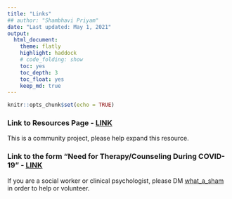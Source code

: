 ```yaml
---
title: "Links"
## author: "Shambhavi Priyam"
date: "Last updated: May 1, 2021"
output:
  html_document:
    theme: flatly
    highlight: haddock
    # code_folding: show
    toc: yes
    toc_depth: 3
    toc_float: yes
    keep_md: true
---
```


```r
knitr::opts_chunk$set(echo = TRUE)
```

### Link to Resources Page - [LINK](https://shambhavipriyam.github.io/covid_communityMH/index.html)
This is a community project, please help expand this resource. 

### Link to the form "Need for Therapy/Counseling During COVID-19" - [LINK](https://forms.gle/1BwEE94jK5uoBAtX6)
If you are a social worker or clinical psychologist, please DM [what_a_sham](https://www.instagram.com/what_a_sham/) in order to help or volunteer.